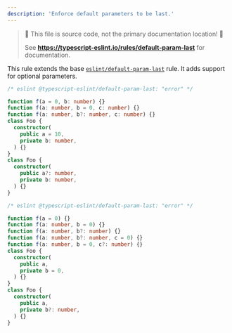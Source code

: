```yaml
---
description: 'Enforce default parameters to be last.'
---
```



> 🛑 This file is source code, not the primary documentation location! 🛑
>
> See **https://typescript-eslint.io/rules/default-param-last** for documentation.

This rule extends the base [`eslint/default-param-last`](https://eslint.org/docs/rules/default-param-last) rule.
It adds support for optional parameters.

<Tabs>
<TabItem value="❌ Incorrect">

```ts
/* eslint @typescript-eslint/default-param-last: "error" */

function f(a = 0, b: number) {}
function f(a: number, b = 0, c: number) {}
function f(a: number, b?: number, c: number) {}
class Foo {
  constructor(
    public a = 10,
    private b: number,
  ) {}
}
class Foo {
  constructor(
    public a?: number,
    private b: number,
  ) {}
}
```

</TabItem>
<TabItem value="✅ Correct">

```ts
/* eslint @typescript-eslint/default-param-last: "error" */

function f(a = 0) {}
function f(a: number, b = 0) {}
function f(a: number, b?: number) {}
function f(a: number, b?: number, c = 0) {}
function f(a: number, b = 0, c?: number) {}
class Foo {
  constructor(
    public a,
    private b = 0,
  ) {}
}
class Foo {
  constructor(
    public a,
    private b?: number,
  ) {}
}
```

</TabItem>
</Tabs>
